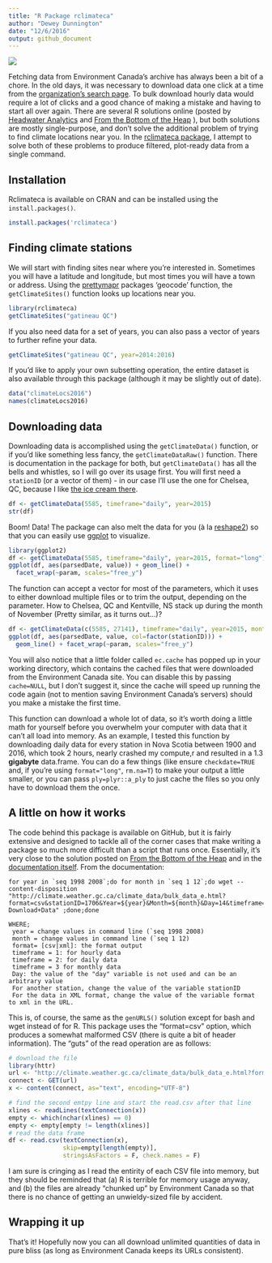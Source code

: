 ```yaml
---
title: "R Package rclimateca"
author: "Dewey Dunnington"
date: "12/6/2016"
output: github_document
---
```


[![](http://cranlogs.r-pkg.org/badges/rclimateca)](https://cran.r-project.org/package=rclimateca)

Fetching data from Environment Canada's archive has always been a bit of a chore. In the old days, it was necessary to download data one click at a time from the [organization's search page](http://climate.weather.gc.ca/historical_data/search_historic_data_e.html). To bulk download hourly data would require a lot of clicks and a good chance of making a mistake and having to start all over again. There are several R solutions online (posted by [Headwater Analytics](http://www.headwateranalytics.com/blog/web-scraping-environment-canada-weather-data) and [From the Bottom of the Heap](http://www.fromthebottomoftheheap.net/2015/01/14/harvesting-canadian-climate-data/) ), but both solutions are mostly single-purpose, and don't solve the additional problem of trying to find climate locations near you. In the [rclimateca package](http://github.com/paleolimbot/rclimateca), I attempt to solve both of these problems to produce filtered, plot-ready data from a single command.

## Installation

Rclimateca is available on CRAN and can be installed using the `install.packages()`.

```r
install.packages('rclimateca')
```

## Finding climate stations

We will start with finding sites near where you're interested in. Sometimes you will have a latitude and longitude, but most times you will have a town or address. Using the [prettymapr](https://cran.r-project.org/package=prettymapr) packages 'geocode' function, the `getClimateSites()` function looks up locations near you.

```r
library(rclimateca)
getClimateSites("gatineau QC")
```

If you also need data for a set of years, you can also pass a vector of years to further refine your data.

```r
getClimateSites("gatineau QC", year=2014:2016)
```

If you'd like to apply your own subsetting operation, the entire dataset is also available through this package (although it may be slightly out of date).

```r
data("climateLocs2016")
names(climateLocs2016)
```

## Downloading data

Downloading data is accomplished using the `getClimateData()` function, or if you'd like something less fancy, the `getClimateDataRaw()` function. There is documentation in the package for both, but `getClimateData()` has all the bells and whistles, so I will go over its usage first. You will first need a `stationID` (or a vector of them) - in our case I'll use the one for Chelsea, QC, because I like [the ice cream there](http://www.lacigaleicecream.ca/).

```r
df <- getClimateData(5585, timeframe="daily", year=2015)
str(df)
```

Boom! Data! The package can also melt the data for you (à la [reshape2](https://cran.r-project.org/package=reshape2)) so that you can easily use [ggplot](https://cran.r-project.org/package=ggplot2) to visualize.

```r
library(ggplot2)
df <- getClimateData(5585, timeframe="daily", year=2015, format="long")
ggplot(df, aes(parsedDate, value)) + geom_line() + 
  facet_wrap(~param, scales="free_y")
```

The function can accept a vector for most of the parameters, which it uses to either download multiple files or to trim the output, depending on the parameter. How to Chelsea, QC and Kentville, NS stack up during the month of November (Pretty similar, as it turns out...)?

```r
df <- getClimateData(c(5585, 27141), timeframe="daily", year=2015, month=11, format="long")
ggplot(df, aes(parsedDate, value, col=factor(stationID))) + 
  geom_line() + facet_wrap(~param, scales="free_y")
```

You will also notice that a little folder called `ec.cache` has popped up in your working directory, which contains the cached files that were downloaded from the Environment Canada site. You can disable this by passing `cache=NULL`, but I don't suggest it, since the cache will speed up running the code again (not to mention saving Environment Canada's servers) should you make a mistake the first time.

This function can download a whole lot of data, so it's worth doing a little math for yourself before you overwhelm your computer with data that it can't all load into memory. As an example, I tested this function by downloading daily data for every station in Nova Scotia between 1900 and 2016, which took 2 hours, nearly crashed my compute,r and resulted in a 1.3 **gigabyte** data.frame. You can do a few things (like ensure `checkdate=TRUE` and, if you're using `format="long"`, `rm.na=T`) to make your output a little smaller, or you can pass `ply=plyr::a_ply` to just cache the files so you only have to download them the once.

## A little on how it works

The code behind this package is available on GitHub, but it is fairly extensive and designed to tackle all of the corner cases that make writing a package so much more difficult than a script that runs once. Essentially, it's very close to the solution posted on [From the Bottom of the Heap](http://www.fromthebottomoftheheap.net/2015/01/14/harvesting-canadian-climate-data/) and in the [documentation itself](ftp://client_climate@ftp.tor.ec.gc.ca/Pub/Get_More_Data_Plus_de_donnees/Readme.txt). From the documentation:

```
for year in `seq 1998 2008`;do for month in `seq 1 12`;do wget --content-disposition "http://climate.weather.gc.ca/climate_data/bulk_data_e.html?format=csv&stationID=1706&Year=${year}&Month=${month}&Day=14&timeframe=1&submit= Download+Data" ;done;done

WHERE; 
 year = change values in command line (`seq 1998 2008)
 month = change values in command line (`seq 1 12)
 format= [csv|xml]: the format output
 timeframe = 1: for hourly data 
 timeframe = 2: for daily data 
 timeframe = 3 for monthly data 
 Day: the value of the "day" variable is not used and can be an arbitrary value 
 For another station, change the value of the variable stationID
 For the data in XML format, change the value of the variable format to xml in the URL. 
```

This is, of course, the same as the `genURLS()` solution except for bash and wget instead of for R. This package uses the "format=csv" option, which produces a somewhat malformed CSV (there is quite a bit of header information). The "guts" of the read operation are as follows:

```r
# download the file
library(httr)
url <- "http://climate.weather.gc.ca/climate_data/bulk_data_e.html?format=csv&stationID=1706&Year=2008&Month=5&Day=14&timeframe=1&submit=Download+Data"
connect <- GET(url)
x <- content(connect, as="text", encoding="UTF-8")

# find the second emtpy line and start the read.csv after that line
xlines <- readLines(textConnection(x))
empty <- which(nchar(xlines) == 0)
empty <- empty[empty != length(xlines)]
# read the data frame
df <- read.csv(textConnection(x), 
               skip=empty[length(empty)], 
               stringsAsFactors = F, check.names = F)
```

I am sure is cringing as I read the entirity of each CSV file into memory, but they should be reminded that (a) R is terrible for memory usage anyway, and (b) the files are already "chunked up" by Environment Canada so that there is no chance of getting an unwieldy-sized file by accident.

## Wrapping it up

That's it! Hopefully now you can all download unlimited quantities of data in pure bliss (as long as Environment Canada keeps its URLs consistent).

